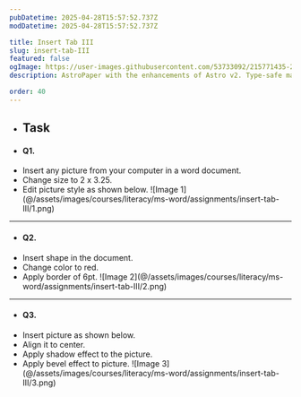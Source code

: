 ```yaml
---
pubDatetime: 2025-04-28T15:57:52.737Z
modDatetime: 2025-04-28T15:57:52.737Z

title: Insert Tab III
slug: insert-tab-III
featured: false
ogImage: https://user-images.githubusercontent.com/53733092/215771435-25408246-2309-4f8b-a781-1f3d93bdf0ec.png
description: AstroPaper with the enhancements of Astro v2. Type-safe markdown contents, bug fixes and better dev experience etc.

order: 40
---
```


- ## Task

- #### Q1.

<ul class="list-[circle]">
    <li>
        Insert any picture from your computer in a word document.
    </li>
    <li>Change size to 2 x 3.25.</li>
    <li>
        Edit picture style as shown below.
        ![Image 1](@/assets/images/courses/literacy/ms-word/assignments/insert-tab-III/1.png)
    </li>
</ul>

---

- #### Q2.

<ul class="list-[circle]">
    <li>
        Insert shape in the document.
    </li>
    <li>Change color to red.</li>
    <li>
       Apply border of 6pt.
        ![Image 2](@/assets/images/courses/literacy/ms-word/assignments/insert-tab-III/2.png)
    </li>
</ul>

---

- #### Q3.

<ul class="list-[circle]">
    <li>
        Insert picture as shown below.
    </li>
    <li>Align it to center.</li>
    <li>Apply shadow effect to the picture.</li>
    <li>
        Apply bevel effect to picture.
        ![Image 3](@/assets/images/courses/literacy/ms-word/assignments/insert-tab-III/3.png)
    </li>
</ul>